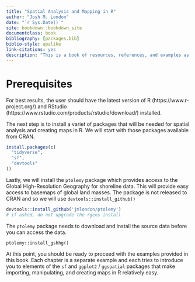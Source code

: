 ```yaml
--- 
title: "Spatial Analysis and Mapping in R"
author: "Josh M. London"
date: "`r Sys.Date()`"
site: bookdown::bookdown_site
documentclass: book
bibliography: [packages.bib]
biblio-style: apalike
link-citations: yes
description: "This is a book of resources, references, and examples as part of the Spatial Analysis and Mapping in R workshop as part of SOLAMAC 2018 in Lima, Peru"
---
```


# Prerequisites

For best results, the user should have the latest version of R (https://www.r-project.org/)
and RStudio (https://www.rstudio.com/products/rstudio/download/) installed.

The next step is to install a variet of packages that will be needed for spatial
analysis and creating maps in R. We will start with those packages available
from CRAN.

```r
install.packages(c(
  "tidyverse",
  "sf",
  "devtools"
))
```

<!-- The package `rgeos` currently has a bug that prevents proper installation on some -->
<!-- systems. So, we will use the `rgeos::install_version()` function to install -->
<!-- the previous version. -->

<!-- ```{r install-rgeos, eval = FALSE} -->
<!-- devtools::install_version("rgeos", version = "0.3-28") -->
<!-- ``` -->

Lastly, we will install the `ptolemy` package which provides access to the
Global High-Resolution Geography for shoreline data. This will provide easy
access to basemaps of global land masses. The package is not released to CRAN
and so we will use `devtools::install_github()`

```r
devtools::install_github('jmlondon/ptolemy')
# if asked, do not upgrade the rgeos install
```

The `ptolemy` package needs to download and install the source data before
you can access the data.

```install-gshhg
ptolemy::install_gshhg()
```

At this point, you should be ready to proceed with the examples provided in this
book. Each chapter is a separate example and each tries to introduce you to 
elements of the `sf` and `ggplot2` / `ggspatial` packages that make importing,
manipulating, and creating maps in R relatively easy.
